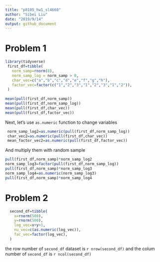 ```yaml
---
title: "p8105_hw1_sl4660"
author: "Sibei Liu"
date: "2019/9/14"
output: github_document
---
```


# Problem 1

```r
library(tidyverse)
 first_df=tibble(
   norm_samp=rnorm(8),
   norm_samp_log = norm_samp > 0,
   char_vec=c("a","b","c","d","e","f","g","h"),
   factor_vec=factor(c("1","2","3","1","2","3","1","2")),
 )
 
mean(pull(first_df,norm_samp))
mean(pull(first_df,norm_samp_log))
mean(pull(first_df,char_vec))
mean(pull(first_df,factor_vec))
```

Next, let's use `as.numeric` function to change variables

```r
 norm_samp_log2=as.numeric(pull(first_df,norm_samp_log))
 char_vec2=as.numeric(pull(first_df,char_vec))
 mean_factor_vec2=as.numeric(pull(first_df,factor_vec))
```

And multiply them with random sample

```r
pull(first_df,norm_samp)*norm_samp_log2
norm_samp_log3=factor(pull(first_df,norm_samp_log))
pull(first_df,norm_samp)*norm_samp_log3
norm_samp_log4=as.numeric(norm_samp_log3)
pull(first_df,norm_samp)*norm_samp_log4
```

# Problem 2

```r
  second_df=tibble(
    x=rnorm(500),
    y=rnorm(500),
    log_vec=x+y>1,
    nu_vec=c(as.numeric(log_vec)),
    fac_vec=factor(log_vec),
  )
```

the row number of `second_df` dataset is `r nrow(second_df)` and the colum number of `second_df` is `r ncol(second_df)` 